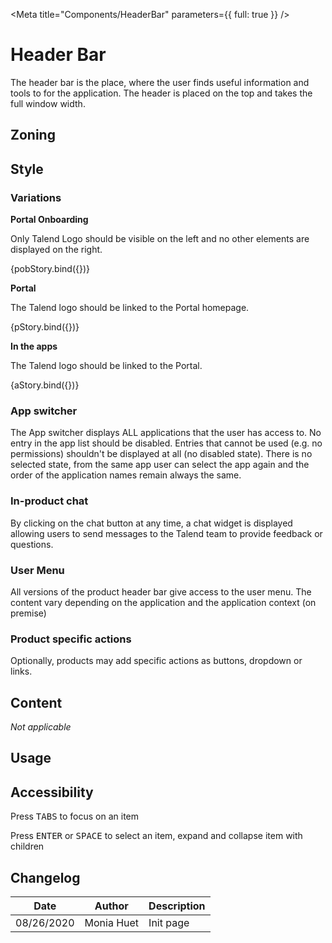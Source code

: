 


<Meta title="Components/HeaderBar" parameters={{ full: true }} />

<FigmaLink href="https://www.figma.com/file/oBVS5vWSK3PX2hZ7logRHc/Header-bar" />

# Header Bar

The header bar is the place, where the user finds useful information and tools to for the application.
The header is placed on the top and takes the full window width.

## Zoning

<FigmaImage
	src="https://www.figma.com/file/qc8oUSyVJM67gSsbTShftt/%F0%9F%93%90-Zoning?node-id=10%3A88"
	alt="zoning image for headerbar"
/>

## Style

### Variations

**Portal Onboarding**

Only Talend Logo should be visible on the left and no other elements are displayed on the right.

<Canvas>
	<Story name="portal-onboarding">{pobStory.bind({})}</Story>
</Canvas>

**Portal**

The Talend logo should be linked to the Portal homepage.

<Canvas>
	<Story name="portal">{pStory.bind({})}</Story>
</Canvas>

**In the apps**

The Talend logo should be linked to the Portal.

<Canvas>
	<Story name="apps">{aStory.bind({})}</Story>
</Canvas>

### App switcher

The App switcher displays ALL applications that the user has access to. No entry in the app list should be disabled. Entries that cannot be used (e.g. no permissions) shouldn't be displayed at all (no disabled state).
There is no selected state, from the same app user can select the app again and the order of the application names remain always the same.

### In-product chat

By clicking on the chat button at any time, a chat widget is displayed allowing users to send messages to the Talend team to provide feedback or questions.

### User Menu

All versions of the product header bar give access to the user menu. The content vary depending on the application and the application context (on premise)

### Product specific actions

Optionally, products may add specific actions as buttons, dropdown or links.

## Content

_Not applicable_

## Usage

## Accessibility

Press <kbd>TABS</kbd> to focus on an item

Press <kbd>ENTER</kbd> or <kbd>SPACE</kbd> to select an item, expand and collapse item with children

## Changelog

| Date       | Author     | Description |
| ---------- | ---------- | ----------- |
| 08/26/2020 | Monia Huet | Init page   |
